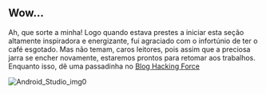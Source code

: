 ## Wow...

Ah, que sorte a minha! Logo quando estava prestes a iniciar esta seção altamente inspiradora e energizante, fui agraciado com o infortúnio de ter o café esgotado. Mas não temam, caros leitores, pois assim que a preciosa jarra se encher novamente, estaremos prontos para retomar aos trabalhos. Enquanto isso, dê uma passadinha no [Blog Hacking Force](https://blog.hackingforce.com.br)

![Android_Studio_img0](/coffe.gif)